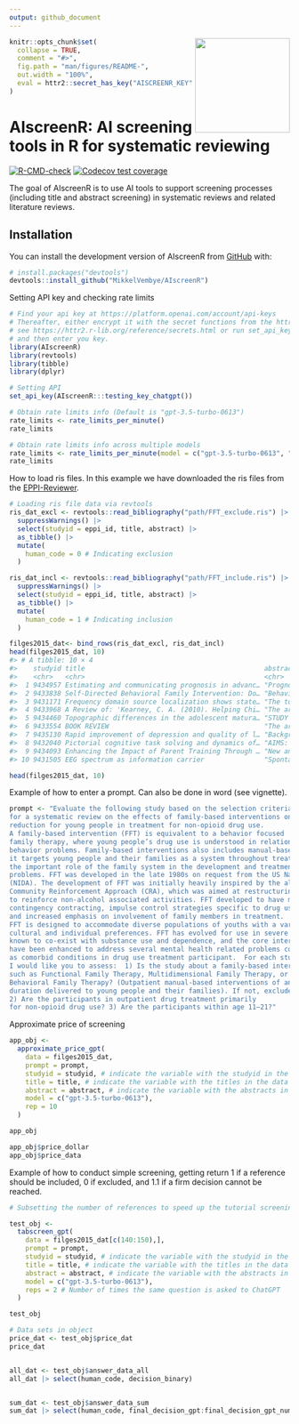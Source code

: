 ```yaml
---
output: github_document
---
```


<!-- README.md is generated from README.Rmd. Please edit that file -->

<img src="man/figures/AIscreenR_hex.png" align="right" width="170" height = "170"/>

```r
knitr::opts_chunk$set(
  collapse = TRUE,
  comment = "#>",
  fig.path = "man/figures/README-",
  out.width = "100%",
  eval = httr2::secret_has_key("AISCREENR_KEY")
)
```

# AIscreenR: AI screening tools in R for systematic reviewing

<!-- badges: start -->
[![R-CMD-check](https://github.com/MikkelVembye/AIscreenR/actions/workflows/R-CMD-check.yaml/badge.svg)](https://github.com/MikkelVembye/AIscreenR/actions/workflows/R-CMD-check.yaml)
[![Codecov test coverage](https://codecov.io/gh/MikkelVembye/AIscreenR/branch/main/graph/badge.svg)](https://app.codecov.io/gh/MikkelVembye/AIscreenR?branch=main)
<!-- badges: end -->

The goal of AIscreenR is to use AI tools to support screening processes (including title and abstract screening) in systematic reviews and related literature reviews.

## Installation

You can install the development version of AIscreenR from [GitHub](https://github.com/) with:

``` r
# install.packages("devtools")
devtools::install_github("MikkelVembye/AIscreenR")

```

Setting API key and checking rate limits
```r
# Find your api key at https://platform.openai.com/account/api-keys 
# Thereafter, either encrypt it with the secret functions from the httr2 package
# see https://httr2.r-lib.org/reference/secrets.html or run set_api_key() 
# and then enter you key.
library(AIscreenR)
library(revtools)
library(tibble)
library(dplyr)

# Setting API
set_api_key(AIscreenR:::testing_key_chatgpt())

# Obtain rate limits info (Default is "gpt-3.5-turbo-0613")
rate_limits <- rate_limits_per_minute()
rate_limits

# Obtain rate limits info across multiple models
rate_limits <- rate_limits_per_minute(model = c("gpt-3.5-turbo-0613", "gpt-4"))
rate_limits

```

How to load ris files. In this example we have downloaded the ris files from 
the [EPPI-Reviewer](https://eppi.ioe.ac.uk/EPPIReviewer-Web/home). 

```r
# Loading ris file data via revtools
ris_dat_excl <- revtools::read_bibliography("path/FFT_exclude.ris") |> 
  suppressWarnings() |> 
  select(studyid = eppi_id, title, abstract) |> 
  as_tibble() |> 
  mutate(
    human_code = 0 # Indicating exclusion
  )

ris_dat_incl <- revtools::read_bibliography("path/FFT_include.ris") |> 
  suppressWarnings() |> 
  select(studyid = eppi_id, title, abstract) |> 
  as_tibble() |> 
  mutate(
    human_code = 1 # Indicating inclusion
  )

filges2015_dat<- bind_rows(ris_dat_excl, ris_dat_incl)
head(filges2015_dat, 10)
#> # A tibble: 10 × 4
#>    studyid title                                             abstract human_code
#>    <chr>   <chr>                                             <chr>         <dbl>
#>  1 9434957 Estimating and communicating prognosis in advanc… "Progno…          0
#>  2 9433838 Self-Directed Behavioral Family Intervention: Do… "Behavi…          0
#>  3 9431171 Frequency domain source localization shows state… "The to…          0
#>  4 9433968 A Review of: 'Kearney, C. A. (2010). Helping Chi… "The ar…          0
#>  5 9434460 Topographic differences in the adolescent matura… "STUDY …          0
#>  6 9433554 BOOK REVIEW                                       "The ar…          0
#>  7 9435130 Rapid improvement of depression and quality of l… "Backgr…          0
#>  8 9432040 Pictorial cognitive task solving and dynamics of… "AIMS: …          0
#>  9 9434093 Enhancing the Impact of Parent Training Through … "New an…          0
#> 10 9431505 EEG spectrum as information carrier               "Sponta…          0
```
```r
head(filges2015_dat, 10)
```

Example of how to enter a prompt. Can also be done in word (see vignette).

```r
prompt <- "Evaluate the following study based on the selection criteria
for a systematic review on the effects of family-based interventions on drug abuse
reduction for young people in treatment for non-opioid drug use.
A family-based intervention (FFT) is equivalent to a behavior focused
family therapy, where young people’s drug use is understood in relation to family
behavior problems. Family-based interventions also includes manual-based family therapies as
it targets young people and their families as a system throughout treatment, and thereby recognizes
the important role of the family system in the development and treatment of young people’s drug use
problems. FFT was developed in the late 1980s on request from the US National Institute on Drug Abuse
(NIDA). The development of FFT was initially heavily inspired by the alcohol abuse program
Community Reinforcement Approach (CRA), which was aimed at restructuring the environment
to reinforce non-alcohol associated activities. FFT developed to have more emphasis on
contingency contracting, impulse control strategies specific to drug use,
and increased emphasis on involvement of family members in treatment.
FFT is designed to accommodate diverse populations of youths with a variety of behavioral,
cultural and individual preferences. FFT has evolved for use in severe behavioral disturbances
known to co-exist with substance use and dependence, and the core interventions
have been enhanced to address several mental health related problems commonly occurring
as comorbid conditions in drug use treatment participant.  For each study,
I would like you to assess:  1) Is the study about a family-based intervention,
such as Functional Family Therapy, Multidimensional Family Therapy, or
Behavioral Family Therapy? (Outpatient manual-based interventions of any
duration delivered to young people and their families). If not, exclude study.
2) Are the participants in outpatient drug treatment primarily
for non-opioid drug use? 3) Are the participants within age 11–21?"
```

Approximate price of screening

```r
app_obj <- 
  approximate_price_gpt(
    data = filges2015_dat,
    prompt = prompt,
    studyid = studyid, # indicate the variable with the studyid in the data
    title = title, # indicate the variable with the titles in the data
    abstract = abstract, # indicate the variable with the abstracts in the data
    model = c("gpt-3.5-turbo-0613"),
    rep = 10 
  )

app_obj

app_obj$price_dollar
app_obj$price_data

```

Example of how to conduct simple screening, getting return 1 if a reference should be included,
0 if excluded, and 1.1 if a firm decision cannot be reached. 

```r
# Subsetting the number of references to speed up the tutorial screening

test_obj <- 
  tabscreen_gpt(
    data = filges2015_dat[c(140:150),],
    prompt = prompt, 
    studyid = studyid, # indicate the variable with the studyid in the data
    title = title, # indicate the variable with the titles in the data
    abstract = abstract, # indicate the variable with the abstracts in the data
    model = c("gpt-3.5-turbo-0613"),
    reps = 2 # Number of times the same question is asked to ChatGPT
  ) 

test_obj

# Data sets in object
price_dat <- test_obj$price_dat
price_dat


all_dat <- test_obj$answer_data_all
all_dat |> select(human_code, decision_binary)


sum_dat <- test_obj$answer_data_sum
sum_dat |> select(human_code, final_decision_gpt:final_decision_gpt_num)
```

